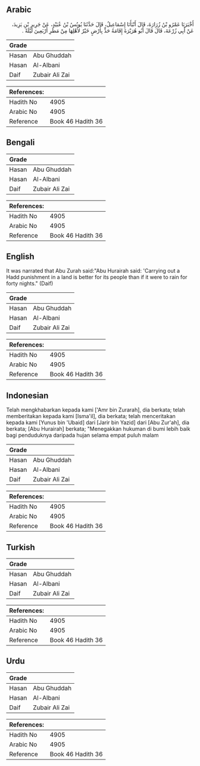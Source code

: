 ## Arabic


<div dir="rtl" lang="ar" style={{fontSize:'larger',backgroundColor:'#f8f9fa',padding:20}}>
أَخْبَرَنَا عَمْرُو بْنُ زُرَارَةَ، قَالَ أَنْبَأَنَا إِسْمَاعِيلُ، قَالَ حَدَّثَنَا يُونُسُ بْنُ عُبَيْدٍ، عَنْ جَرِيرِ بْنِ يَزِيدَ، عَنْ أَبِي زُرْعَةَ، قَالَ قَالَ أَبُو هُرَيْرَةَ إِقَامَةُ حَدٍّ بِأَرْضٍ خَيْرٌ لأَهْلِهَا مِنْ مَطَرِ أَرْبَعِينَ لَيْلَةً ‏.‏
</div>
<div style={{backgroundColor:'#f8f9fa',padding:20, marginBottom: 10}}><table> <thead> <tr> <th>Grade</th> <th></th> </tr> </thead> <tbody> <tr><td>Hasan</td><td>Abu Ghuddah</td></tr><tr><td>Hasan</td><td>Al-Albani</td></tr><tr><td>Daif</td><td>Zubair Ali Zai</td></tr></tbody></table><table> <thead> <tr> <th>References:</th> <th></th> </tr> </thead> <tbody><tr><td>Hadith No</td><td>4905</td></tr><tr><td>Arabic No</td><td>4905</td></tr><tr><td>Reference</td><td>Book 46 Hadith 36</td></tr></tbody></table></div>

## Bengali


<div dir="ltr" lang="bn" style={{fontSize:'larger',backgroundColor:'#f8f9fa',padding:20}}>

</div>
<div style={{backgroundColor:'#f8f9fa',padding:20, marginBottom: 10}}><table> <thead> <tr> <th>Grade</th> <th></th> </tr> </thead> <tbody> <tr><td>Hasan</td><td>Abu Ghuddah</td></tr><tr><td>Hasan</td><td>Al-Albani</td></tr><tr><td>Daif</td><td>Zubair Ali Zai</td></tr></tbody></table><table> <thead> <tr> <th>References:</th> <th></th> </tr> </thead> <tbody><tr><td>Hadith No</td><td>4905</td></tr><tr><td>Arabic No</td><td>4905</td></tr><tr><td>Reference</td><td>Book 46 Hadith 36</td></tr></tbody></table></div>

## English


<div dir="ltr" lang="en" style={{fontSize:'larger',backgroundColor:'#f8f9fa',padding:20}}>
It was narrated that Abu Zurah said:"Abu Hurairah said: 'Carrying out a Hadd punishment in a land is better for its people than if it were to rain for forty nights." (Daif)
</div>
<div style={{backgroundColor:'#f8f9fa',padding:20, marginBottom: 10}}><table> <thead> <tr> <th>Grade</th> <th></th> </tr> </thead> <tbody> <tr><td>Hasan</td><td>Abu Ghuddah</td></tr><tr><td>Hasan</td><td>Al-Albani</td></tr><tr><td>Daif</td><td>Zubair Ali Zai</td></tr></tbody></table><table> <thead> <tr> <th>References:</th> <th></th> </tr> </thead> <tbody><tr><td>Hadith No</td><td>4905</td></tr><tr><td>Arabic No</td><td>4905</td></tr><tr><td>Reference</td><td>Book 46 Hadith 36</td></tr></tbody></table></div>

## Indonesian


<div dir="ltr" lang="id" style={{fontSize:'larger',backgroundColor:'#f8f9fa',padding:20}}>
Telah mengkhabarkan kepada kami ['Amr bin Zurarah], dia berkata; telah memberitakan kepada kami [Isma'il], dia berkata; telah menceritakan kepada kami [Yunus bin 'Ubaid] dari [Jarir bin Yazid] dari [Abu Zur'ah], dia berkata; [Abu Hurairah] berkata; "Menegakkan hukuman di bumi lebih baik bagi penduduknya daripada hujan selama empat puluh malam
</div>
<div style={{backgroundColor:'#f8f9fa',padding:20, marginBottom: 10}}><table> <thead> <tr> <th>Grade</th> <th></th> </tr> </thead> <tbody> <tr><td>Hasan</td><td>Abu Ghuddah</td></tr><tr><td>Hasan</td><td>Al-Albani</td></tr><tr><td>Daif</td><td>Zubair Ali Zai</td></tr></tbody></table><table> <thead> <tr> <th>References:</th> <th></th> </tr> </thead> <tbody><tr><td>Hadith No</td><td>4905</td></tr><tr><td>Arabic No</td><td>4905</td></tr><tr><td>Reference</td><td>Book 46 Hadith 36</td></tr></tbody></table></div>

## Turkish


<div dir="ltr" lang="tr" style={{fontSize:'larger',backgroundColor:'#f8f9fa',padding:20}}>

</div>
<div style={{backgroundColor:'#f8f9fa',padding:20, marginBottom: 10}}><table> <thead> <tr> <th>Grade</th> <th></th> </tr> </thead> <tbody> <tr><td>Hasan</td><td>Abu Ghuddah</td></tr><tr><td>Hasan</td><td>Al-Albani</td></tr><tr><td>Daif</td><td>Zubair Ali Zai</td></tr></tbody></table><table> <thead> <tr> <th>References:</th> <th></th> </tr> </thead> <tbody><tr><td>Hadith No</td><td>4905</td></tr><tr><td>Arabic No</td><td>4905</td></tr><tr><td>Reference</td><td>Book 46 Hadith 36</td></tr></tbody></table></div>

## Urdu


<div dir="rtl" lang="ur" style={{fontSize:'larger',backgroundColor:'#f8f9fa',padding:20}}>

</div>
<div style={{backgroundColor:'#f8f9fa',padding:20, marginBottom: 10}}><table> <thead> <tr> <th>Grade</th> <th></th> </tr> </thead> <tbody> <tr><td>Hasan</td><td>Abu Ghuddah</td></tr><tr><td>Hasan</td><td>Al-Albani</td></tr><tr><td>Daif</td><td>Zubair Ali Zai</td></tr></tbody></table><table> <thead> <tr> <th>References:</th> <th></th> </tr> </thead> <tbody><tr><td>Hadith No</td><td>4905</td></tr><tr><td>Arabic No</td><td>4905</td></tr><tr><td>Reference</td><td>Book 46 Hadith 36</td></tr></tbody></table></div>